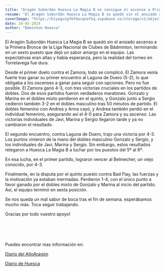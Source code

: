 ```yaml
---
title: "Aragón Subordán Huesca La Magia B no consigue el ascenso a Primera Bronce"
resume: "El Aragón Subordán Huesca La Magia B se quedó sin el ansiado ascenso a la Primera Bronce de la Liga Nacional de Clubes de Bádminton"
coverImage: "https://biyagvzgfmfdacqnofkq.supabase.co/storage/v1/object/public/images/torrelavega.webp?t=2024-05-20T07%3A18%3A00.523Z"
date: 20-05-2024
author: "Báminton Huesca"
---
```


El Aragón Subordán Huesca La Magia B se quedó sin el ansiado ascenso a la Primera Bronce de la Liga Nacional de Clubes de Bádminton,
terminando en un sexto puesto que dejó un sabor amargo en el equipo.
Las expectativas eran altas y había esperanza, pero la realidad del torneo en Torrelavega fue dura.

Desde el primer duelo contra el Zamora, todo se complicó. El Zamora venía fuerte tras ganar su primer encuentro al Laguna de Duero (5-2),
lo que obligaba a los oscenses a ganar para seguir con opciones. Pero no fue posible.
El Zamora ganó 4-3, con tres victorias cruciales en los partidos de dobles.
Dos de esos partidos fueron verdaderos maratones. Gonzalo y Marina en el dobles mixto perdieron en el quinto, y Gonzalo junto a Sergio
cedieron también 3-2 en el dobles masculino tras 50 minutos de partido.
El dobles femenino con Andrea y Anna cayó, y Andrea también perdió en el individual femenino, asegurando así el 4-0 para Zamora y su ascenso.
Las victorias individuales de Javi, Marina y Sergio llegaron tarde y ya no cambiaron el resultado.

El segundo encuentro, contra Laguna de Duero, trajo una victoria por 4-3. Los puntos vinieron de la mano del dobles masculino Gonzalo
y Sergio, y los individuales de Javi, Marina y Sergio. Sin embargo, estos resultados relegaron a Huesca La Magia B a luchar por los
puestos del 5º al 8º.

En esa lucha, en el primer partido, lograron vencer al Belmecher, un viejo conocido, por 4-3.

Finalmente, en la disputa por el quinto puesto contra Bad Flay, las fuerzas y la motivación ya estaban mermadas.
Perdieron 1-4, con el único punto a favor ganado por el dobles mixto de Gonzalo y Marina al inicio del partido.
Así, el equipo terminó en sexta posición.

Se nos queda un mal sabor de boca tras el fin de semana. esperábamos mucho más. Toca seguir trabajando.

Gracias por todo vuestro apoyo!

<br></br>
<br></br>
Puedes encontrar mas información en:

[Diario del AltoAragón](https://www.diariodelaltoaragon.es/noticias/deportes/2024/05/19/subordan-huesca-la-magia-sexto-en-la-fase-final-de-segunda-1734927-daa.html)

[Diario de Huesca](https://www.eldiariodehuesca.com/deportes/badminton-huesca-magia-se-quedan-sin-ascenso-primera-bronce_20917_102.html)
